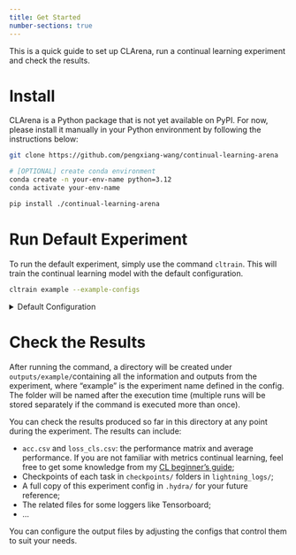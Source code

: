 ```yaml
---
title: Get Started
number-sections: true
---
```


This is a quick guide to set up CLArena, run a continual learning experiment and check the results.


# Install

CLArena is a Python package that is not yet available on PyPI. For now, please install it manually in your Python environment by following the instructions below:

```bash
git clone https://github.com/pengxiang-wang/continual-learning-arena

# [OPTIONAL] create conda environment
conda create -n your-env-name python=3.12
conda activate your-env-name

pip install ./continual-learning-arena
```


# Run Default Experiment

To run the default experiment, simply use the command `cltrain`. This will train the continual learning model with the default configuration.

```bash
cltrain example --example-configs
```

<details>

  <summary>Default Configuration</summary>

- CL Dataset: [TIL (task-incremental learning)](../../../posts/continual-learning-beginners-guide.qmd#TIL), [Permuted MNIST](../../../posts/continual-learning-beginners-guide.qmd#CL-dataset), [classification](../../../posts/continual-learning-beginners-guide.qmd#CL-classification), 10 tasks
- Backbone Network: MLP (Fully-Connected Network)
- CL Algorithm: [Finetuning](../../../posts/continual-learning-beginners-guide.qmd#CL-baselines), simply initialising from the last task
- Training: 5 epochs for each task, batch size 64, on your local CPU

</details>

# Check the Results

After running the command, a directory will be created under `outputs/example/`containing all the information and outputs from the experiment, where "example" is the experiment name defined in the config. The folder will be named after the execution time (multiple runs will be stored separately if the command is executed more than once).

You can check the results produced so far in this directory at any point during the experiment. The results can include:

- `acc.csv` and `loss_cls.csv`: the performance matrix and average performance. If you are not familiar with metrics continual learning, feel free to get some knowledge from my [CL beginner's guide](../../../posts/continual-learning-beginners-guide.qmd#CL-metrics);
- Checkpoints of each task in `checkpoints/` folders in `lightning_logs/`;
- A full copy of this experiment config in `.hydra/` for your future reference;
- The related files for some loggers like Tensorboard;
- ...

You can configure the output files by adjusting the configs that control them to suit your needs.


